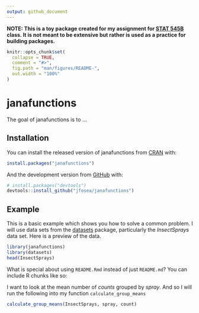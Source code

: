 ```yaml
---
output: github_document
---
```


<!-- README.md is generated from README.Rmd. Please edit that file -->

**NOTE: This is a toy package created for my assignment for [STAT 545B](https://stat545.stat.ubc.ca/assignments/assignment-b2/) class. It is not meant to be extensive but rather is used as a practice for building packages.**


```r
knitr::opts_chunk$set(
  collapse = TRUE,
  comment = "#>",
  fig.path = "man/figures/README-",
  out.width = "100%"
)
```

# janafunctions

<!-- badges: start -->
<!-- badges: end -->

The goal of janafunctions is to ...

## Installation

You can install the released version of janafunctions from [CRAN](https://CRAN.R-project.org) with:

``` r
install.packages("janafunctions")
```

And the development version from [GitHub](https://github.com/) with:

``` r
# install.packages("devtools")
devtools::install_github("jfosea/janafunctions")
```
## Example

This is a basic example which shows you how to solve a common problem. I will use data sets from the [datasets](https://stat.ethz.ch/R-manual/R-devel/library/datasets/html/00Index.html) package, particularly the *InsectSprays* data set. Here is a preview of the data.


```r
library(janafunctions)
library(datasets)
head(InsectSprays)
```
What is special about using `README.Rmd` instead of just `README.md`? You can include R chunks like so:

I want to look at the mean number of *counts* grouped by *spray*. And so I will run the following into my function `calculate_group_means`

```r
calculate_group_means(InsectSprays, spray, count)
```
